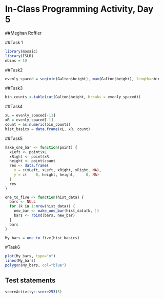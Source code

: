 # In-Class Programming Activity, Day 5

##Meghan Roffler

##Task 1
```r
library(mosaic)
library(ISLR)
nbins = 10
```

##Task2
```r
evenly_spaced = seq(min(Galton$height), max(Galton$height), length=nbins + 1)
```

##Task3
```r
bin_counts <-table(cut(Galton$height, breaks = evenly_spaced))
```

##Task4
```r
xL = evenly_spaced[-11]
xR = evenly_spaced[-1]
count = as.numeric(bin_counts)
hist_basics = data.frame(xL, xR, count)
```

##Task5
```r
make_one_bar <- function(point) {
  xLeft <- point$xL
  xRight <- point$xR
  height <- point$count
  res <- data.frame(
    x = c(xLeft, xLeft, xRight, xRight, NA), 
    y = c(    0, height, height,     0, NA)
  )
  res
}

one_to_five <- function(hist_data) {
  bars <- NULL
  for (k in 1:nrow(hist_data)) {
    new_bar <- make_one_bar(hist_data[k, ])
    bars <- rbind(bars, new_bar)
  }
  bars
}

My_bars = one_to_five(hist_basics)

```

#Task6
```r
plot(My_bars, type="n")
lines(My_bars)
polygon(My_bars, col="blue")
```





## Test statements

```r
scoreActivity::score253(5)
```